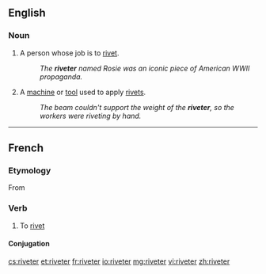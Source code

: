 ==English==

===Noun===
{{en-noun}}

# A person whose job is to [[rivet#Verb|rivet]].
#:''The '''riveter''' named Rosie was an iconic piece of American WWII propaganda.''
# A [[machine]] or [[tool]] used to apply [[rivet#Noun|rivet]]s.
#:''The beam couldn't support the weight of the '''riveter''', so the workers were riveting by hand.''

----
==French==

===Etymology===
From {{suffix|rivet|er|lang=fr}}

===Verb===
{{fr-verb}} {{transitive}}

# To [[rivet]]

====Conjugation====
{{fr-conj-er|rivet|avoir}}

[[cs:riveter]]
[[et:riveter]]
[[fr:riveter]]
[[io:riveter]]
[[mg:riveter]]
[[vi:riveter]]
[[zh:riveter]]